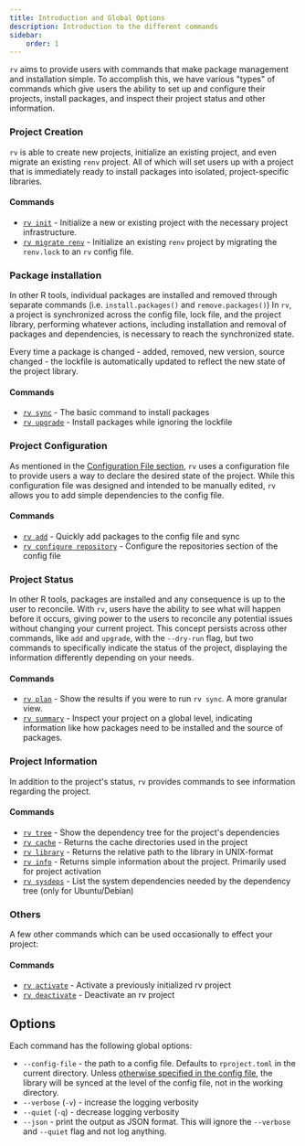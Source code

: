 ```yaml
---
title: Introduction and Global Options
description: Introduction to the different commands
sidebar:
    order: 1
---
```


`rv` aims to provide users with commands that make package management and installation simple. To accomplish this,
we have various "types" of commands which give users the ability to set up and configure their projects, install packages, and
inspect their project status and other information.

### Project Creation
`rv` is able to create new projects, initialize an existing project, and even migrate an existing `renv` project. 
All of which will set users up with a project that is immediately ready to install packages into isolated, project-specific libraries.

#### Commands
* [`rv init`](../init) - Initialize a new or existing project with the necessary project infrastructure.
* [`rv migrate renv`](../migrate_renv) - Initialize an existing `renv` project by migrating the `renv.lock` to an `rv` config file.

### Package installation
In other R tools, individual packages are installed and removed through separate commands (i.e. `install.packages()` and `remove.packages()`)
In `rv`, a project is synchronized across the config file, lock file, and the project library, performing whatever actions, 
including installation and removal of packages and dependencies, is necessary to reach the synchronized state.

Every time a package is changed - added, removed, new version, source changed - the lockfile is automatically updated to reflect
the new state of the project library.

#### Commands
* [`rv sync`](../sync) - The basic command to install packages
* [`rv upgrade`](../upgrade) - Install packages while ignoring the lockfile

### Project Configuration
As mentioned in the [Configuration File section](../../config/intro), `rv` uses a configuration file to 
provide users a way to declare the desired state of the project. While this configuration file was designed and
intended to be manually edited, `rv` allows you to add simple dependencies to the config file.

#### Commands
* [`rv add`](../add) - Quickly add packages to the config file and sync
* [`rv configure repository`](../configure_repos) - Configure the repositories section of the config file

### Project Status
In other R tools, packages are installed and any consequence is up to the user to reconcile. With `rv`, users have the
ability to see what will happen before it occurs, giving power to the users to reconcile any potential issues without 
changing your current project. This concept persists across other commands, like `add` and `upgrade`, 
with the `--dry-run` flag, but two commands to specifically indicate the status of the project, displaying the information
differently depending on your needs.

#### Commands
* [`rv plan`](../plan) - Show the results if you were to run `rv sync`. A more granular view.
* [`rv summary`](../summary) - Inspect your project on a global level, indicating information 
like how packages need to be installed and the source of packages.

### Project Information
In addition to the project's status, `rv` provides commands to see information regarding the project. 

#### Commands
* [`rv tree`](../tree) - Show the dependency tree for the project's dependencies
* [`rv cache`](../cache) - Returns the cache directories used in the project
* [`rv library`](../library) - Returns the relative path to the library in UNIX-format
* [`rv info`](../info) - Returns simple information about the project. Primarily used for project activation
* [`rv sysdeps`](../sysdeps) - List the system dependencies needed by the dependency tree (only for Ubuntu/Debian)

### Others
A few other commands which can be used occasionally to effect your project:

#### Commands
* [`rv activate`](../activation#rv-activate) - Activate a previously initialized rv project
* [`rv deactivate`](../activation#rv-deactivate) - Deactivate an rv project

## Options
Each command has the following global options:
* `--config-file` - the path to a config file. Defaults to `rproject.toml` in the current directory. 
Unless [otherwise specified in the config file](../../config/library), the library will be synced at the level of the config file, 
not in the working directory.
* `--verbose` (`-v`) - increase the logging verbosity
* `--quiet` (`-q`) - decrease logging verbosity
* `--json` - print the output as JSON format. This will ignore the `--verbose` and `--quiet` flag and not log anything.